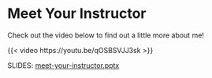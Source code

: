 # Meet Your Instructor

Check out the video below to find out a little more about me!

{{< video https://youtu.be/qOSBSVJJ3sk >}}

SLIDES: [meet-your-instructor.pptx](https://github.com/coltongearhart/dana320/blob/main/intro/meet-your-instructor.pptx)